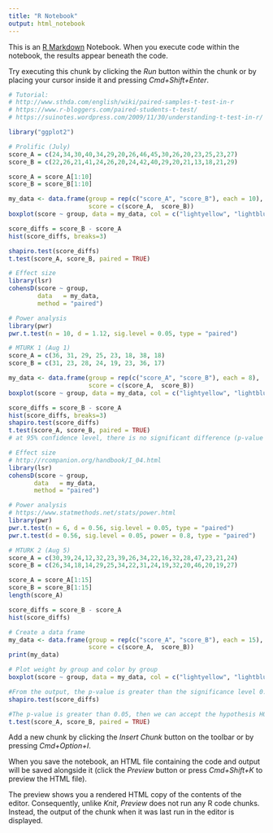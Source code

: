 ```yaml
---
title: "R Notebook"
output: html_notebook
---
```


This is an [R Markdown](http://rmarkdown.rstudio.com) Notebook. When you execute code within the notebook, the results appear beneath the code. 

Try executing this chunk by clicking the *Run* button within the chunk or by placing your cursor inside it and pressing *Cmd+Shift+Enter*. 

```r
# Tutorial: 
# http://www.sthda.com/english/wiki/paired-samples-t-test-in-r
# https://www.r-bloggers.com/paired-students-t-test/
# https://suinotes.wordpress.com/2009/11/30/understanding-t-test-in-r/
```
```r
library("ggplot2")
```

```r
# Prolific (July)
score_A = c(24,34,30,40,34,29,20,26,46,45,30,26,20,23,25,23,27)
score_B = c(22,26,21,41,24,26,20,24,42,40,29,20,21,13,18,21,29)

score_A = score_A[1:10]
score_B = score_B[1:10]

my_data <- data.frame(group = rep(c("score_A", "score_B"), each = 10),
                      score = c(score_A,  score_B))
boxplot(score ~ group, data = my_data, col = c("lightyellow", "lightblue"))

score_diffs = score_B - score_A
hist(score_diffs, breaks=3)

shapiro.test(score_diffs)
t.test(score_A, score_B, paired = TRUE)

# Effect size
library(lsr)
cohensD(score ~ group, 
        data   = my_data,
        method = "paired")

# Power analysis
library(pwr)
pwr.t.test(n = 10, d = 1.12, sig.level = 0.05, type = "paired")
```

```r
# MTURK 1 (Aug 1)
score_A = c(36, 31, 29, 25, 23, 18, 38, 18)
score_B = c(31, 23, 28, 24, 19, 23, 36, 17)

my_data <- data.frame(group = rep(c("score_A", "score_B"), each = 8),
                      score = c(score_A,  score_B))
boxplot(score ~ group, data = my_data, col = c("lightyellow", "lightblue"))

score_diffs = score_B - score_A
hist(score_diffs, breaks=3)
shapiro.test(score_diffs)
t.test(score_A, score_B, paired = TRUE)
# at 95% confidence level, there is no significant difference (p-value = 0.1574) of the two means

# Effect size
# http://rcompanion.org/handbook/I_04.html
library(lsr)
cohensD(score ~ group, 
       data   = my_data,
       method = "paired")

# Power analysis
# https://www.statmethods.net/stats/power.html
library(pwr)
pwr.t.test(n = 6, d = 0.56, sig.level = 0.05, type = "paired")
pwr.t.test(d = 0.56, sig.level = 0.05, power = 0.8, type = "paired")
```

```r
# MTURK 2 (Aug 5)
score_A = c(30,39,24,12,32,23,39,26,34,22,16,32,28,47,23,21,24)
score_B = c(26,34,18,14,29,25,34,22,31,24,19,32,20,46,20,19,27)

score_A = score_A[1:15]
score_B = score_B[1:15]
length(score_A)

score_diffs = score_B - score_A
hist(score_diffs)

# Create a data frame
my_data <- data.frame(group = rep(c("score_A", "score_B"), each = 15),
                      score = c(score_A,  score_B))
print(my_data)

# Plot weight by group and color by group
boxplot(score ~ group, data = my_data, col = c("lightyellow", "lightblue"))

#From the output, the p-value is greater than the significance level 0.05 implying that the distribution of the differences (score_diffs) are not significantly different from normal distribution. In other words, we can assume the normality.
shapiro.test(score_diffs)

#The p-value is greater than 0.05, then we can accept the hypothesis H0 of equality of the averages. In conclusion, the new training has not made any significant improvement (or deterioration) to the team of athletes.
t.test(score_A, score_B, paired = TRUE)
```

Add a new chunk by clicking the *Insert Chunk* button on the toolbar or by pressing *Cmd+Option+I*.

When you save the notebook, an HTML file containing the code and output will be saved alongside it (click the *Preview* button or press *Cmd+Shift+K* to preview the HTML file). 

The preview shows you a rendered HTML copy of the contents of the editor. Consequently, unlike *Knit*, *Preview* does not run any R code chunks. Instead, the output of the chunk when it was last run in the editor is displayed.


